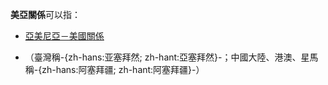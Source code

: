 {{noteTA|G1=國家}}
'''美亞關係'''可以指：

* [[亞美尼亞－美國關係|亞美尼亞－美國關係]]
* {{link-en|阿塞拜疆－美國關係|Azerbaijan–United States relations}}（臺灣稱-{zh-hans:亚塞拜然; zh-hant:亞塞拜然}-；中國大陸、港澳、星馬稱-{zh-hans:阿塞拜疆; zh-hant:阿塞拜疆}-）

{{disambig|Cat=四字消歧義}}